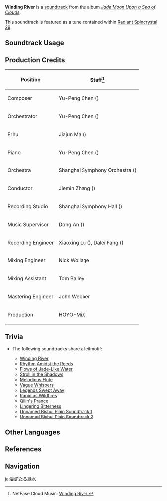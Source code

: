 {{Soundtrack Infobox
|image          = Jade Moon Upon a Sea of Clouds.png
|album          = Jade Moon Upon a Sea of Clouds
|disc           = 1
|number         = 13
|featured       =
|featured2      =
|featured3      =
|featured_disc  =
|featured_disc2 =
|featured_disc3 =
|youtube_id     = RV09JXgtsJw
|spotify_id     = 3CNdfo1Q4cDsw8aZ3gWuPS
|previous       = Sojourner's Sweet Dream
|next           = Mild Waves
}}
'''Winding River''' is a [[soundtrack]] from the album ''[[Jade Moon Upon a Sea of Clouds]]''.

This soundtrack is featured as a tune contained within [[Radiant Spincrystal 29]].

==Soundtrack Usage==
{{Soundtrack Usage
|quest    = Heart of the Deep (Quest)
|location = Bishui Plain
|teapot   = 29
}}

==Production Credits==
{| class="wikitable"
! Position
! Staff<ref>NetEase Cloud Music: [https://music.163.com/#/song?id=1492275672 Winding River {{zh|逶迤绿水长}}]</ref>
|-
! Composer
| Yu-Peng Chen ({{zh|陈致逸}})
|-
! Orchestrator
| Yu-Peng Chen ({{zh|陈致逸}})
|-
! Erhu
| Jiajun Ma ({{zh|马稼骏}})
|-
! Piano
| Yu-Peng Chen ({{zh|陈致逸}})
|-
! Orchestra
| Shanghai Symphony Orchestra ({{zh|上海交响乐团}})
|-
! Conductor
| Jiemin Zhang ({{zh|张洁敏}})
|-
! Recording Studio
| Shanghai Symphony Hall ({{zh|上海交响乐团音乐厅}})
|-
! Music Supervisor
| Dong An ({{zh|安栋}})
|-
! Recording Engineer
| Xiaoxing Lu ({{zh|陆晓幸}}), Dalei Fang ({{zh|房大磊}})
|-
! Mixing Engineer
| Nick Wollage
|-
! Mixing Assistant
| Tom Bailey
|-
! Mastering Engineer
| John Webber
|-
! Production
| HOYO-MiX
|}

==Trivia==
* <section begin="BishuiTheme" /> The following soundtracks share a leitmotif:
** [[Winding River]]
** [[Rhythm Amidst the Reeds]]
** [[Flows of Jade-Like Water]]
** [[Stroll in the Shadows]]
** [[Melodious Flute]]
** [[Vague Whispers]]
** [[Legends Swept Away]]
** [[Rapid as Wildfires]]
** [[Qilin's Prance]]
** [[Lingering Bitterness]]
** [[Unnamed Bishui Plain Soundtrack 1]]
** [[Unnamed Bishui Plain Soundtrack 2]]<section end="BishuiTheme" />

==Other Languages==
{{Other Languages
|en      = Winding River
|zhs     = 逶迤绿水长
|zhs_rm  = Wēiyí Lǜshuǐ Cháng
|zht     = 逶迤綠水長
|zht_rm  = Wēiyí Lǜshuǐ Cháng
|zh_tl   = The Meandering Clear River Long
|ja      = 委蛇たる緑水
|ja_rm   = Ida-taru Ryokusui
|ja_tl   = 
|ko      = Winding River<ref name="RS 29">{{Ref/Item|Radiant Spincrystal 29|note=Korean, Spanish, French, Russian, Thai, Vietnamese, German, Indonesian, Portuguese, Turkish}}</ref>
|es      = Winding River<ref name="RS 29" />
|fr      = Winding River<ref name="RS 29" />
|ru      = Winding River<ref name="RS 29" />
|th      = Winding River<ref name="RS 29" />
|vi      = Bích Thủy Lượn Uốn Quanh<ref name="RS 29" />
|de      = Winding River<ref name="RS 29" />
|id      = Winding River<ref name="RS 29" />
|pt      = Winding River<ref name="RS 29" />
|tr      = Winding River<ref name="RS 29" />
}}

==References==
{{Reflist}}

==Navigation==
{{Soundtrack Navbox|Jade Moon Upon a Sea of Clouds}}

[[ja:委蛇たる緑水]]